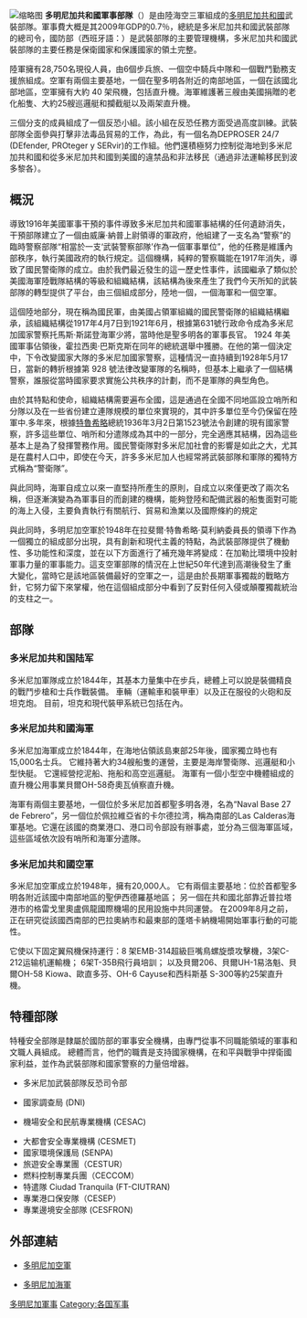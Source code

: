 {{Infobox national military
| name               = 多米尼加共和國武裝部隊
| native_name        = {{lang|es|Fuerzas Armadas de la República Dominicana}}
| image              = Ministerio de las fuerzas Armadas.svg
| alt                = 
| caption            =
| image2             =
| alt2               = 
| caption2           =
| motto              =
| founded            =
| current_form       =
| disbanded          =
| branches           = {{army|Dominican Republic}}<br />{{navy|Dominican Republic}}<br />{{air force|Dominican Republic}}
| headquarters       =
| flying_hours       =
| website            = {{URL|https://www.mide.gob.do/|Official website}}
<!-- Leadership -->
| commander-in-chief = President [[Luis_Abinader|Luis Abinader]]
| commander-in-chief_title = [[President_of_the_Dominican_Republic|Commander-in-chief]]
| chief minister     =
| chief minister_title =
| minister           = [[Lieutenant_general|Lieutenant general]] Carlos Luciano Díaz Morfa
| minister_title     = Minister of Defence
| commander          =
| commander_title    = General Commander of the Armed Forces
<!-- Manpower -->
| age                = 18 
| conscription       = No
| manpower_data      =
| manpower_age       =
| available          = 2,239,309
| available_f        =
| fit                = 1,405,844
| fit_f              =
| reaching           = 86,569
| reaching_f         =
| active             = 56,050<ref name=IISS409>{{cite book |title=The Military Balance 2021 |author1=International Institute for Strategic Studies |author-link1=International Institute for Strategic Studies |date=25 February 2021 |publisher=[[Routledge|Routledge]] |location=[[London|London]] |page= 409 |isbn=9781032012278}}</ref>
| reserve            = 
| deployed           =
<!-- Financial -->
| amount             = $585 million<ref name=IISS409/>
| percent_GDP        = 0.70% of GDP
| domestic_suppliers =
| foreign_suppliers  = {{USA}}<br />{{ESP}}<br />{{FRA}}<br />{{BRA}}<br />{{GER}}<br />{{BEL}}<br />{{CZE}}<br />{{SWE}}<br />{{ISR}}<br>{{TUR}}
| imports            =
| exports            =
<!-- Related articles -->
| history            = [[Dominican_War_of_Independence|Dominican War of Independence]]<br>[[Dominican_Restoration_War|Dominican Restoration War]]<br>[[World_War_II|World War II]]<br>[[Dominican_Civil_War|Dominican Civil War]]<br>[[Iraqi_Freedom|2003 invasion of Iraq]]
| ranks              = [[Military_ranks_of_the_Dominican_Republic|Military ranks of the Dominican Republic]]
}}
[[File:Rúben_Darío_Paulino_Sem_20171023.jpg|缩略图]]
'''多明尼加共和國軍事部隊'''（{{lang|en|Military of the Dominican Republic}}）是由陸海空三軍組成的[[多明尼加共和國|多明尼加共和國]]武裝部隊。軍事費大概是其2009年GDP的0.7％，總統是多米尼加共和國武裝部隊的總司令，國防部（西班牙語：{{Lang|Spanish|Ministerio de Defensa de la República Dominicana}}）是武裝部隊的主要管理機構，多米尼加共和國武裝部隊的主要任務是保衛國家和保護國家的領土完整。

陸軍擁有28,750名現役人員，由6個步兵旅、一個空中騎兵中隊和一個戰鬥勤務支援旅組成。空軍有兩個主要基地，一個在聖多明各附近的南部地區，一個在該國北部地區，空軍擁有大約 40 架飛機，包括直升機。海軍維護著三艘由美國捐贈的老化船隻、大約25艘巡邏艇和攔截艇以及兩架直升機。

三個分支的成員組成了一個反恐小組。該小組在反恐任務方面受過高度訓練。武裝部隊全面參與打擊非法毒品貿易的工作，為此，有一個名為DEPROSER 24/7 (DEfender, PROteger y SERvir)的工作組。他們還積極努力控制從海地到多米尼加共和國和從多米尼加共和國到美國的違禁品和非法移民（通過非法運輸移民到波多黎各）。

== 概況 ==
導致1916年美國軍事干預的事件導致多米尼加共和國軍事結構的任何遺跡消失，干預部隊建立了一個由威廉·納普上尉領導的軍政府，他組建了一支名為“警察”的臨時警察部隊“相當於一支‘武裝警察部隊’作為一個軍事單位”，他的任務是維護內部秩序，執行美國政府的執行規定。這個機構，純粹的警察職能在1917年消失，導致了國民警衛隊的成立。由於我們最近發生的這一歷史性事件，該國繼承了類似於美國海軍陸戰隊結構的等級和組織結構，該結構為後來產生了我們今天所知的武裝部隊的轉型提供了平台，由三個組成部分，陸地一個，一個海軍和一個空軍。

這個陸地部分，現在稱為國民軍，由美國占領軍組織的國民警衛隊的組織結構繼承，該組織結構從1917年4月7日到1921年6月，根據第631號行政命令成為多米尼加國家警察托馬斯·斯諾登海軍少將，當時他是聖多明各的軍事長官。 1924 年美國軍事佔領後，霍拉西奧·巴斯克斯在同年的總統選舉中獲勝。在他的第一個決定中，下令改變國家大隊的多米尼加國家警察，這種情況一直持續到1928年5月17日，當新的轉折根據第 928 號法律改變軍隊的名稱時，但基本上繼承了一個結構警察，誰服從當時國家要求實施公共秩序的計劃，而不是軍隊的典型角色。

由於其特點和使命，組織結構需要遍布全國，這是通過在全國不同地區設立哨所和分隊以及在一些省份建立連隊規模的單位來實現的，其中許多單位至今仍保留在陸軍中.多年來，根據[[特魯希略|特魯希略]]總統1936年3月2日第1523號法令創建的現有國家警察，許多這些單位、哨所和分遣隊成為其中的一部分，完全適應其結構，因為這些基本上是為了發揮警務作用。國民警衛隊對多米尼加社會的影響是如此之大，尤其是在農村人口中，即使在今天，許多多米尼加人也經常將武裝部隊和軍隊的獨特方式稱為“警衛隊”。

與此同時，海軍自成立以來一直堅持所產生的原則，自成立以來僅更改了兩次名稱，但逐漸演變為為軍事目的而創建的機構，能夠登陸和配備武器的船隻面對可能的海上入侵，主要負責執行有關航行、貿易和漁業以及國際條約的規定

與此同時，多明尼加空軍於1948年在拉斐爾·特魯希略·莫利納委員長的領導下作為一個獨立的組成部分出現，具有創新和現代主義的特點，為武裝部隊提供了機動性、多功能性和深度，並在以下方面進行了補充幾年將變成：在加勒比環境中投射軍事力量的軍事能力。這支空軍部隊的情況在上世紀50年代達到高潮後發生了重大變化，當時它是該地區裝備最好的空軍之一，這是由於長期軍事獨裁的戰略方針，它努力留下來掌權，他在這個組成部分中看到了反對任何入侵或顛覆獨裁統治的支柱之一。

== 部隊 ==

=== 多米尼加共和国陆军 ===
多米尼加軍隊成立於1844年，其基本力量集中在步兵，總體上可以說是裝備精良的戰鬥步槍和士兵作戰裝備。 車輛（運輸車和裝甲車）以及正在服役的火砲和反坦克炮。 目前，坦克和現代裝甲系統已包括在內。

=== 多米尼加共和國海軍 ===
多米尼加海軍成立於1844年，在海地佔領該島東部25年後，國家獨立時也有15,000名士兵。 它維持著大約34艘船隻的運營，主要是海岸警衛隊、巡邏艇和小型快艇。 它還經營挖泥船、拖船和高空巡邏艇。 海軍有一個小型空中機體組成的直升機公用事業貝爾OH-58奇奧瓦偵察直升機。

海軍有兩個主要基地，一個位於多米尼加首都聖多明各港，名為“Naval Base 27 de Febrero”，另一個位於佩拉維亞省的卡尔德拉湾，稱為南部的Las Calderas海軍基地。它還在該國的商業港口、港口司令部設有辦事處，並分為三個海軍區域，這些區域依次設有哨所和海軍分遣隊。

=== 多米尼加共和國空軍 ===
多米尼加空軍成立於1948年，擁有20,000人。 它有兩個主要基地：位於首都聖多明各附近該國中南部地區的聖伊西德羅基地區； 另一個在共和國北部靠近普拉塔港市的格雷戈里奧盧佩龍國際機場的民用設施中共同運營。 在2009年8月之前，正在研究從該國西南部的巴拉奧納市和最東部的蓬塔卡納機場開始軍事行動的可能性。

它使以下固定翼飛機保持運行：8 架EMB-314超級巨嘴鳥螺旋漿攻擊機，3架C-212运输机運輸機； 6架T-35B飛行員培訓； 以及貝爾206、貝爾UH-1易洛魁、貝爾OH-58 Kiowa、歐直多芬、OH-6 Cayuse和西科斯基 S-300等約25架直升機。

== 特種部隊 ==
特種安全部隊是隸屬於國防部的軍事安全機構，由專門從事不同職能領域的軍事和文職人員組成。 總體而言，他們的職責是支持國家機構，在和平與戰爭中捍衛國家利益，並作為武裝部隊和國家警察的力量倍增器。

* 多米尼加武裝部隊反恐司令部

* 國家調查局 (DNI)

* 機場安全和民航專業機構 (CESAC)

* 大都會安全專業機構 (CESMET)
* 國家環境保護局 (SENPA)
* 旅遊安全專業團（CESTUR）
* 燃料控制專業兵團（CECCOM）
* 特遣隊 Ciudad Tranquila (FT-CIUTRAN)
* 專業港口保安隊（CESEP）
* 專業邊境安全部隊 (CESFRON)

== 外部連結 ==

* [http://www.fuerzaaerea.mil.do/ 多明尼加空軍]{{Wayback|url=http://www.fuerzaaerea.mil.do/ |date=20110224051503 }}

* [http://www.marina.mil.do/ 多明尼加海軍] {{Wayback|url=http://www.marina.mil.do/ |date=20121015022646 }}

{{美洲各國家和地區軍事}}

[[Category:多明尼加軍事|]]
[[Category:各国军事|Category:各国军事]]